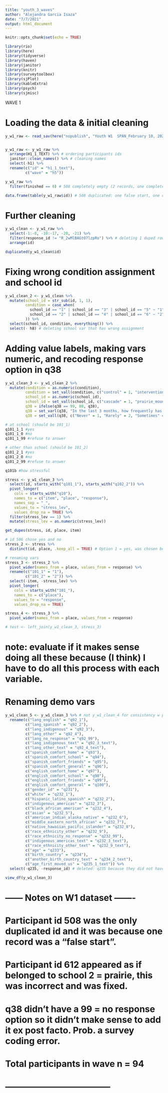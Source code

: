 ```yaml
---
title: "youth_3_waves"
author: "Alejandra Garcia Isaza"
date: "7/7/2021"
output: html_document
---
```


```r
knitr::opts_chunk$set(echo = TRUE)

library(rio)
library(here)
library(tidyverse)
library(haven)
library(janitor)
library(knitr)
library(surveytoolbox)
library(sjPlot)
library(kableExtra)
library(psych)
library(sjmisc)
```

################## WAVE 1 ##################

# Loading the data & initial cleaning
```r
y_w1_raw <- read_sav(here("nopublish", "Youth W1  SPAN_February 10, 2021_10.31.sav"))


y_w1_raw <- y_w1_raw %>% 
  arrange(H1_1_TEXT) %>% # ordering participants ids
  janitor::clean_names() %>% # cleaning names
  select(-h1) %>% 
  rename(c("id" = "h1_1_text"),
         c("wave" = "h5"))

y_w1_raw %>%
  filter(finished == 0) # 508 completely empty (2 records, one complete) 624 99% complete

data.frame(table(y_w1_raw$id)) # 508 duplicated: one false start, one completed.
```

# Further cleaning
```r
y_w1_clean <- y_w1_raw %>% 
  select(-1:-8, -10:-17, -20, -21) %>%
  filter(response_id != "R_2wMlBAGtO7lzpRo") %>% # deleting 1 duped row "false start" (id 508)
  arrange(id)

duplicated(y_w1_clean$id)
```

# Fixing wrong condition assignment and school id
```r
y_w1_clean_2 <- y_w1_clean %>%
  mutate(school_id = str_sub(id, 1, 1),
         condition = case_when(
           school_id == "1" | school_id == "3" | school_id == "5" ~ "1",
           school_id == "2" | school_id == "4" | school_id == "6" ~ "2"
         )) %>%
  select(school_id, condition, everything()) %>%
  select(- h8) # deleting school var that has wrong assignment
```

# Adding value labels, making vars numeric, and recoding response option in q38
```r
y_w1_clean_3 <- y_w1_clean_2 %>%
  mutate(condition = as.numeric(condition),
         condition = set_vall(condition, c("control" = 1, "intervention" = 2)),
         school_id = as.numeric(school_id),
         school_id = set_vall(school_id, c("cascade" = 1, "prairie_mountain" = 2, "kelly" = 3, "ata" = 4, "briggs" = 5, "agnes_stewart" = 6)),
         q38 = ifelse(q38 == 99, 88, q38),
         q38 = set_varl(q38, "In the last 3 months, how frequently has at least one of your parents/guardians… …attended a parent group meeting."),
         q38 = set_vall(q38, c("Never" = 1, "Rarely" = 2, "Sometimes" = 3, "Often" = 4, "I don't know" = 88))) # q38 didn't have a 99 = no response option. 
```


```r
# at school (should be 101_1)
q101_1_1 #yes
q101_1_0 #no
q101_1_99 #refuse to answer

# other than school (should be 101_2)
q101_2_1 #yes
q101_2_0 #no
q101_2_99 #refuse to answer

q101b #how stressful 

stress <- y_w1_clean_3 %>% 
  select(id, starts_with("q101_1"), starts_with("q102_2")) %>% 
  pivot_longer(
    cols = starts_with("q10"),
    names_to = c("item", "place", "response"),
    names_sep = "_",
    values_to = "stress_lev",
    values_drop_na = TRUE) %>% 
  filter(stress_lev == 1) %>%
  mutate(stress_lev = as.numeric(stress_lev))

get_dupes(stress, id, place, item)

# id 506 chose yes and no
stress_2 <- stress %>% 
  distinct(id, place, .keep_all = TRUE) # Option 1 = yes, was chosen because the {distinct} function keeps the first row 

# renaming vars
stress_3 <- stress_2 %>% 
  pivot_wider(names_from = place, values_from = response) %>%
  rename(c("101_1" = "1"),
         c("101_2" = "2")) %>%
  select(-item, -stress_lev) %>%
  pivot_longer(
    cols = starts_with("101_"),
    names_to = c("place"),
    values_to = "response",
    values_drop_na = TRUE)

stress_4 <- stress_3 %>%
  pivot_wider(names_from = place, values_from = response)

# test <- left_join(y_w1_clean_3, stress_3)
```

# note: evaluate if it makes sense doing all these because (I think) I have to do all this process with each variable. 

# Renaming demo vars
```r
y_w1_clean_5 <- y_w1_clean_3 %>% # not y_w1_clean_4 for consistency w parent & educator
  rename(c("lang_english" = "q92_1"),
         c("lang_spanish" = "q92_2"),
         c("lang_indigenous" = "q92_3"),
         c("lang_other" = "q92_4"),
         c("lang_no_response" = "q92_99"),
         c("lang_indigenous_text" = "q92_3_text"),
         c("lang_other_text" = "q92_4_text"),
         c("spanish_comfort_home" = "q93"),
         c("spanish_comfort_school" = "q94"),
         c("spanish_comfort_friends" = "q95"),
         c("spanish_comfort_general" = "q96"),
         c("english_comfort_home" = "q97"),
         c("english_comfort_school" = "q98"),
         c("english_comfort_friends" = "q99"),
         c("english_comfort_general" = "q100"),
         c("gender_id" = "q231"),
         c("white" = "q232_1"),
         c("hispanic_latino_spanish" = "q232_2"),
         c("indigenous_americas" = "q232_3"),
         c("black_african_american" = "q232_4"),
         c("asian" = "q232_5"),
         c("american_indian_alaska_native" = "q232_6"),
         c("middle_eastern_north_african" = "q232_7"),
         c("native_hawaiian_pacific_islander" = "q232_8"),
         c("race_ethnicity_other" = "q232_9"),
         c("race_ethnicity_no_response" = "q232_99"),
         c("indigenous_americas_text" = "q232_3_text"),
         c("race_ethnicity_other_text" = "q232_9_text"),
         c("age" = "q233"), 
         c("birth_country" = "q234"),
         c("another_birth_country_text" = "q234_2_text"),
         c("age_first_moved_us" = "q235_1_text")) %>%
  select(-q235, -response_id) # deleted: q235 because they did not have meaningful info & response_id bec. no longer needed
```


```r
view_df(y_w1_clean_3)
```

# ------ Notes on W1 dataset -------
# Participant id 508 was the only duplicated id and it was because one record was a "false start". 
# Participant id 612 appeared as if belonged to school 2 = prairie, this was incorrect and was fixed. 
# q38 didn't have a 99 = no response option so it didn't make sense to add it ex post facto. Prob. a survey coding error. 
# Total participants in wave n = 94
# ------------------------------------
